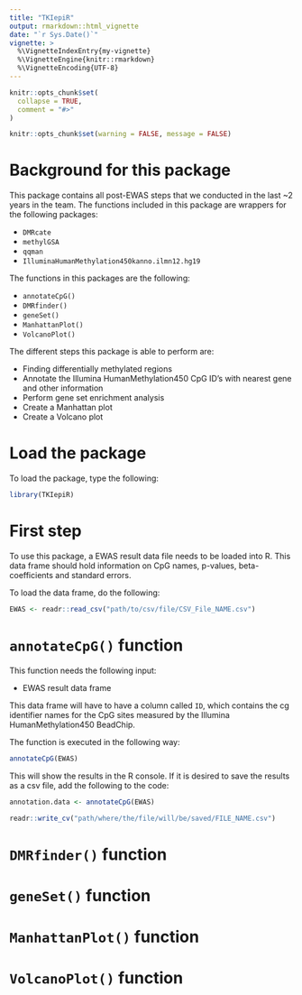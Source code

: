 ```yaml
---
title: "TKIepiR"
output: rmarkdown::html_vignette
date: "`r Sys.Date()`"
vignette: >
  %\VignetteIndexEntry{my-vignette}
  %\VignetteEngine{knitr::rmarkdown}
  %\VignetteEncoding{UTF-8}
---
```


```r
knitr::opts_chunk$set(
  collapse = TRUE,
  comment = "#>"
)
```

```r
knitr::opts_chunk$set(warning = FALSE, message = FALSE)
```

# Background for this package
This package contains all post-EWAS steps that we conducted in the last ~2 years in the team. The functions included in this package are wrappers for the following packages:  

* ```DMRcate```  
* ```methylGSA```  
* ```qqman```  
* ```IlluminaHumanMethylation450kanno.ilmn12.hg19```  

The functions in this packages are the following:  

* ```annotateCpG()```   
* ```DMRfinder()```  
* ```geneSet()```  
* ```ManhattanPlot()```  
* ``` VolcanoPlot()```  

The different steps this package is able to perform are:  

* Finding differentially methylated regions  
* Annotate the Illumina HumanMethylation450 CpG ID's with nearest gene and other information  
* Perform gene set enrichment analysis
* Create a Manhattan plot  
* Create a Volcano plot  

# Load the package

To load the package, type the following:  
```r
library(TKIepiR)
```

# First step

To use this package, a EWAS result data file needs to be loaded into R. This data frame should hold information on CpG names, p-values, beta-coefficients and 
standard errors.

To load the data frame, do the following:  

```r
EWAS <- readr::read_csv("path/to/csv/file/CSV_File_NAME.csv")
```


# ```annotateCpG()``` function

This function needs the following input:  

* EWAS result data frame  

This data frame will have to have a column called ```ID```, which contains the cg identifier names for the CpG sites measured by the Illumina 
HumanMethylation450 BeadChip.

The function is executed in the following way:  

```r
annotateCpG(EWAS)
```

This will show the results in the R console. If it is desired to save the results as a csv file, add the following to the code:  

```r
annotation.data <- annotateCpG(EWAS)

readr::write_cv("path/where/the/file/will/be/saved/FILE_NAME.csv")
```



# ```DMRfinder()``` function

# ```geneSet()``` function  

# ```ManhattanPlot()``` function

# ```VolcanoPlot()``` function
